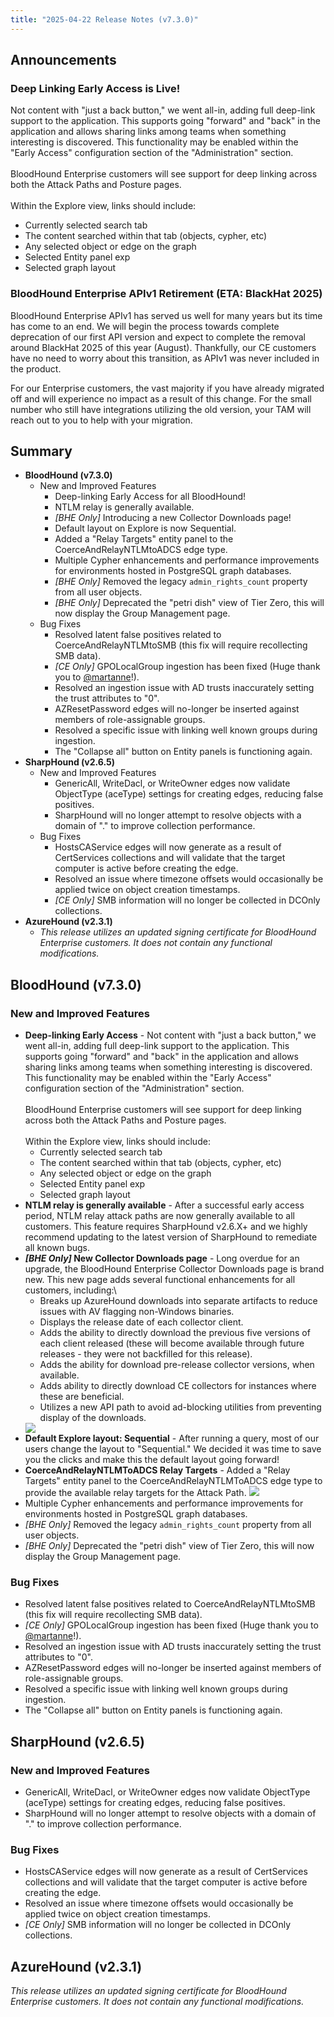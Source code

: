```yaml
---
title: "2025-04-22 Release Notes (v7.3.0)"
---
```


## Announcements

### Deep Linking Early Access is Live\!
Not content with "just a back button," we went all-in, adding full deep-link support to the application. This supports going "forward" and "back" in the application and allows sharing links among teams when something interesting is discovered. This functionality may be enabled within the "Early Access" configuration section of the "Administration" section.\
  \
  BloodHound Enterprise customers will see support for deep linking across both the Attack Paths and Posture pages.\
  \
  Within the Explore view, links should include:
  - Currently selected search tab
  - The content searched within that tab (objects, cypher, etc)
  - Any selected object or edge on the graph
  - Selected Entity panel exp
  - Selected graph layout

### BloodHound Enterprise APIv1 Retirement (ETA: BlackHat 2025)

BloodHound Enterprise APIv1 has served us well for many years but its time has come to an end. We will begin the process towards complete deprecation of our first API version and expect to complete the removal around BlackHat 2025 of this year (August). Thankfully, our CE customers have no need to worry about this transition, as APIv1 was never included in the product.

For our Enterprise customers, the vast majority if you have already migrated off and will experience no impact as a result of this change. For the small number who still have integrations utilizing the old version, your TAM will reach out to you to help with your migration.

## Summary

- **BloodHound (v7.3.0)**
  - New and Improved Features
    - Deep-linking Early Access for all BloodHound\!
    - NTLM relay is generally available.
    - _[BHE Only]_ Introducing a new Collector Downloads page!
    - Default layout on Explore is now Sequential.
    - Added a "Relay Targets" entity panel to the CoerceAndRelayNTLMtoADCS edge type.
    - Multiple Cypher enhancements and performance improvements for environments hosted in PostgreSQL graph databases.
    - _[BHE Only]_ Removed the legacy `admin_rights_count` property from all user objects.
    - _[BHE Only]_ Deprecated the "petri dish" view of Tier Zero, this will now display the Group Management page.
  - Bug Fixes
    - Resolved latent false positives related to CoerceAndRelayNTLMtoSMB (this fix will require recollecting SMB data).
    - _[CE Only]_ GPOLocalGroup ingestion has been fixed (Huge thank you to [@martanne](https://github.com/martanne)!).
    - Resolved an ingestion issue with AD trusts inaccurately setting the trust attributes to "0".
    - AZResetPassword edges will no-longer be inserted against members of role-assignable groups.
    - Resolved a specific issue with linking well known groups during ingestion.
    - The "Collapse all" button on Entity panels is functioning again.
- **SharpHound (v2.6.5)**
  - New and Improved Features
    - GenericAll, WriteDacl, or WriteOwner edges now validate ObjectType (aceType) settings for creating edges, reducing false positives.
    - SharpHound will no longer attempt to resolve objects with a domain of "." to improve collection performance.
  - Bug Fixes
    - HostsCAService edges will now generate as a result of CertServices collections and will validate that the target computer is active before creating the edge.
    - Resolved an issue where timezone offsets would occasionally be applied twice on object creation timestamps.
    - _[CE Only]_ SMB information will no longer be collected in DCOnly collections.
- **AzureHound (v2.3.1)**
  - _This release utilizes an updated signing certificate for BloodHound Enterprise customers. It does not contain any functional modifications._

## BloodHound (v7.3.0)

### New and Improved Features

- **Deep-linking Early Access** - Not content with "just a back button," we went all-in, adding full deep-link support to the application. This supports going "forward" and "back" in the application and allows sharing links among teams when something interesting is discovered. This functionality may be enabled within the "Early Access" configuration section of the "Administration" section.\
  \
  BloodHound Enterprise customers will see support for deep linking across both the Attack Paths and Posture pages.\
  \
  Within the Explore view, links should include:
  - Currently selected search tab
  - The content searched within that tab (objects, cypher, etc)
  - Any selected object or edge on the graph
  - Selected Entity panel exp
  - Selected graph layout
- **NTLM relay is generally available** - After a successful early access period, NTLM relay attack paths are now generally available to all customers. This feature requires SharpHound v2.6.X+ and we highly recommend updating to the latest version of SharpHound to remediate all known bugs.
- **_[BHE Only]_ New Collector Downloads page** - Long overdue for an upgrade, the BloodHound Enterprise Collector Downloads page is brand new. This new page adds several functional enhancements for all customers, including:\
  - Breaks up AzureHound downloads into separate artifacts to reduce issues with AV flagging non-Windows binaries.
  - Displays the release date of each collector client.
  - Adds the ability to directly download the previous five versions of each client released (these will become available through future releases - they were not backfilled for this release).
  - Adds the ability for download pre-release collector versions, when available.
  - Adds ability to directly download CE collectors for instances where these are beneficial.
  - Utilizes a new API path to avoid ad-blocking utilities from preventing display of the downloads.
  <img src="/assets/new_collector_downloads.png"/>
- **Default Explore layout: Sequential** - After running a query, most of our users change the layout to "Sequential." We decided it was time to save you the clicks and make this the default layout going forward!
- **CoerceAndRelayNTLMToADCS Relay Targets** - Added a "Relay Targets" entity panel to the CoerceAndRelayNTLMToADCS edge type to provide the available relay targets for the Attack Path.
  <img src="/assets/CoerceNTLMADCS_RelayTargets.png"/>
- Multiple Cypher enhancements and performance improvements for environments hosted in PostgreSQL graph databases.
- _[BHE Only]_ Removed the legacy `admin_rights_count` property from all user objects.
- _[BHE Only]_ Deprecated the "petri dish" view of Tier Zero, this will now display the Group Management page.

### Bug Fixes

- Resolved latent false positives related to CoerceAndRelayNTLMtoSMB (this fix will require recollecting SMB data).
- _[CE Only]_ GPOLocalGroup ingestion has been fixed (Huge thank you to [@martanne](https://github.com/martanne)!).
- Resolved an ingestion issue with AD trusts inaccurately setting the trust attributes to "0".
- AZResetPassword edges will no-longer be inserted against members of role-assignable groups.
- Resolved a specific issue with linking well known groups during ingestion.
- The "Collapse all" button on Entity panels is functioning again.

## SharpHound (v2.6.5)

### New and Improved Features

- GenericAll, WriteDacl, or WriteOwner edges now validate ObjectType (aceType) settings for creating edges, reducing false positives.
- SharpHound will no longer attempt to resolve objects with a domain of "." to improve collection performance.

### Bug Fixes

- HostsCAService edges will now generate as a result of CertServices collections and will validate that the target computer is active before creating the edge.
- Resolved an issue where timezone offsets would occasionally be applied twice on object creation timestamps.
- _[CE Only]_ SMB information will no longer be collected in DCOnly collections.

## AzureHound (v2.3.1)

_This release utilizes an updated signing certificate for BloodHound Enterprise customers. It does not contain any functional modifications._

